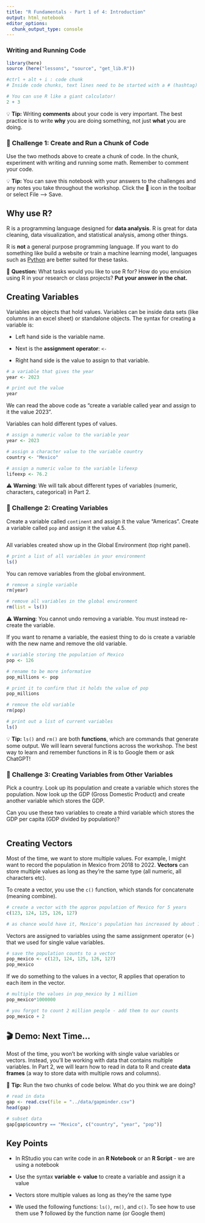 ```yaml
---
title: "R Fundamentals - Part 1 of 4: Introduction"
output: html_notebook
editor_options: 
  chunk_output_type: console
---
```

### Writing and Running Code

```r
library(here)
source (here("lessons", "source", "get_lib.R"))
```



```r
#ctrl + alt + i : code chunk
# Inside code chunks, text lines need to be started with a # (hashtag)

# You can use R like a giant calculator! 
2 + 3
```

💡 **Tip:** Writing **comments** about your code is very important. The best practice is to write **why** you are doing something, not just **what** you are doing.

### 🥊 Challenge 1: Create and Run a Chunk of Code

Use the two methods above to create a chunk of code. In the chunk, experiment with writing and running some math. Remember to comment your code.

💡 **Tip:** You can save this notebook with your answers to the challenges and any notes you take throughout the workshop. Click the 💾 icon in the toolbar or select File --\> Save.

## Why use R?

R is a programming language designed for **data analysis**. R is great for data cleaning, data visualization, and statistical analysis, among other things.

R is **not** a general purpose programming language. If you want to do something like build a website or train a machine learning model, languages such as [Python](https://github.com/dlab-berkeley/Python-Fundamentals-Pilot) are better suited for these tasks.

🔔 **Question:** What tasks would you like to use R for? How do you envision using R in your research or class projects? **Put your answer in the chat.**

## Creating Variables

Variables are objects that hold values. Variables can be inside data sets (like columns in an excel sheet) or standalone objects. The syntax for creating a variable is:

-   Left hand side is the variable name.

-   Next is the **assignment** **operator**: `<-`

-   Right hand side is the value to assign to that variable.

```r
# a variable that gives the year 
year <- 2023

# print out the value
year
```

We can read the above code as "create a variable called year and assign to it the value 2023".

Variables can hold different types of values.

```r
# assign a numeric value to the variable year
year <- 2023

# assign a character value to the variable country
country <- "Mexico"

# assign a numeric value to the variable lifeexp
lifeexp <- 76.2

```

⚠️ **Warning**: We will talk about different types of variables (numeric, characters, categorical) in Part 2.

### 🥊 Challenge 2: Creating Variables

Create a variable called `continent` and assign it the value "Americas". Create a variable called `pop` and assign it the value 4.5.

```r



```

All variables created show up in the Global Environment (top right panel).

```r
# print a list of all variables in your environment
ls()
```

You can remove variables from the global environment.

```r

# remove a single variable
rm(year)

# remove all variables in the global environment
rm(list = ls())
```

⚠️ **Warning**: You cannot undo removing a variable. You must instead re-create the variable.

If you want to rename a variable, the easiest thing to do is create a variable with the new name and remove the old variable.

```r
# variable storing the population of Mexico
pop <- 126

# rename to be more informative
pop_millions <- pop

# print it to confirm that it holds the value of pop
pop_millions

# remove the old variable
rm(pop)

# print out a list of current variables
ls()
```

💡 **Tip:** `ls()` and `rm()` are both **functions**, which are commands that generate some output. We will learn several functions across the workshop. The best way to learn and remember functions in R is to Google them or ask ChatGPT!

### 🥊 Challenge 3: Creating Variables from Other Variables

Pick a country. Look up its population and create a variable which stores the population. Now look up the GDP (Gross Domestic Product) and create another variable which stores the GDP.

Can you use these two variables to create a third variable which stores the GDP per capita (GDP divided by population)?

```r



```

## Creating Vectors

Most of the time, we want to store multiple values. For example, I might want to record the population in Mexico from 2018 to 2022. **Vectors** can store multiple values as long as they're the same type (all numeric, all characters etc).

To create a vector, you use the `c()` function, which stands for concatenate (meaning combine).

```r
# create a vector with the approx population of Mexico for 5 years  
c(123, 124, 125, 126, 127)

# as chance would have it, Mexico's population has increased by about 1 million each year from 2018 to 2022
```

Vectors are assigned to variables using the same assignment operator (\<-) that we used for single value variables.

```r
# save the population counts to a vector
pop_mexico <- c(123, 124, 125, 126, 127)
pop_mexico
```

If we do something to the values in a vector, R applies that operation to each item in the vector.

```r
# multiple the values in pop_mexico by 1 million
pop_mexico*1000000

# you forgot to count 2 million people - add them to our counts
pop_mexico + 2
```

## 🎬 **Demo**: Next Time...

Most of the time, you won't be working with single value variables or vectors. Instead, you'll be working with data that contains multiple variables. In Part 2, we will learn how to read in data to R and create **data frames** (a way to store data with multiple rows and columns).

🔔 **Tip:** Run the two chunks of code below. What do you think we are doing?

```r
# read in data
gap <- read.csv(file = "../data/gapminder.csv")
head(gap)

```

```r
# subset data
gap[gap$country == "Mexico", c("country", "year", "pop")] 


```

## Key Points

-   In RStudio you can write code in an **R Notebook** or an **R Script** - we are using a notebook

-   Use the syntax **variable \<- value** to create a variable and assign it a value

-   Vectors store multiple values as long as they're the same type

-   We used the following functions: `ls()`, `rm()`, and `c()`. To see how to use them use **?** followed by the function name (or Google them)
